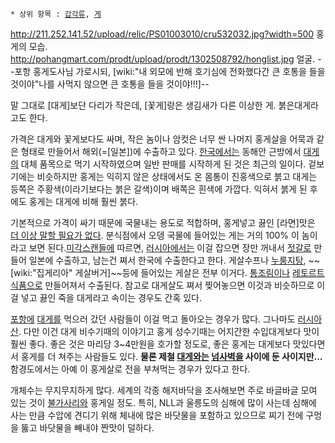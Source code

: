  * 상위 항목 : [[갑각류]], [[게]]

http://211.252.141.52/upload/relic/PS01003010/cru532032.jpg?width=500
홍게의 모습.
http://pohangmart.com/prodt/upload/prodt/1302508792/honglist.jpg
얼굴. --포항 홍게도사님 가로시되, [wiki:"내 외모에 반해 호기심에 전화했다간 큰 호통을 들을 것이야"나를 사먹지 않으면 큰 호통을 들을 것이야!!!]--

말 그대로 [대게]보단 다리가 작은데, [꽃게]랑은 생김새가 다른 이상한 게. 붉은대게라고도 한다.

가격은 대게와 꽃게보다도 싸며, 작은 놈이나 암컷은 너무 싼 나머지 홍게살을 어묵과 같은 형태로 만들어서 해외(=[일본])에 수출하고 있다. [[한국]]에서는 동해안 근방에서 [[대게]]의 대체 품목으로 먹기 시작하였으며 일반 판매를 시작하게 된 것은 최근의 일이다. 겉보기에는 비슷하지만 홍게는 익히지 않은 상태에서도 온 몸통이 진홍색으로 붉고 대게는 등쪽은 주황색(이라기보다는 붉은 갈색)이며 배쪽은 흰색에 가깝다. 익혀서 붉게 된 후에도 홍게는 대게에 비해 훨씬 붉다.

기본적으로 가격이 싸기 때문에 국물내는 용도로 적합하며, 홍게넣고 끓인 [라면]맛은 [[더 이상 말할 필요가 없다]]. 분식점에서 오뎅 국물에 들어있는 게는 거의 100% 이 놈이라고 보면 된다.[[미각스캔들]]에 따르면, [[러시아]]에서는 이걸 잡으면 장만 꺼내서 [[젓갈]]로 만들어 일본에 수출하고, 남는건 쪄서 한국에 수출한다고 한다. 게살수프나 [[누룽지탕]], ~~[wiki:"집게리아" 게살버거]~~등에 들어있는 게살은 전부 이거다. [[통조림]]이나 [[레토르트 식품]]으로 만들어져서 수출된다. 참고로 대게살도 쪄서 찢어놓으면 이것과 비슷하므로 이걸 넣고 끓인 죽을 대게라고 속이는 경우도 간혹 있다.

[[포항]]에 [[대게]]를 먹으러 갔던 사람들이 이걸 먹고 돌아오는 경우가 많다. 그나마도 [[러시아]]산. 다만 이건 대게 비수기때의 이야기고 홍게 성수기때는 어지간한 수입대게보다 맛이 훨씬 좋다. 좋은 것은 마리당 3~4만원을 호가할 정도로, 좋은 홍게는 대게보다 맛있다면서 홍게를 더 쳐주는 사람들도 있다. '''물론 제철 [[대게]]와는 [[넘사벽]]을 사이에 둔 사이지만...''' 함경도에서는 아예 이 홍게살로 전을 부쳐먹는 경우가 있다고 한다. 

개체수는 무지무지하게 많다. 세계의 각종 해저바닥을 조사해보면 주로 바글바글 모여 있는 것이 [[불가사리]]와 홍게일 정도. 특히, NLL과 울릉도의 심해에 많이 사는데 심해에 사는 만큼 수압에 견디기 위해 체내에 많은 바닷물을 포함하고 있으므로 찌기 전에 구멍을 뚫고 바닷물을 빼내야 짠맛이 덜하다.
